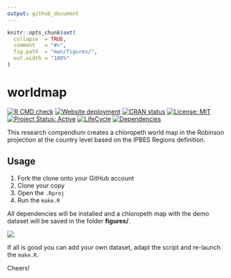 ```yaml
---
output: github_document
---
```


<!-- README.md is generated from README.Rmd. Please edit that file -->


```r
knitr::opts_chunk$set(
  collapse  = TRUE,
  comment   = "#>",
  fig.path  = "man/figures/",
  out.width = "100%"
)
```



worldmap
=========================================================

<!-- badges: start -->
[![R CMD check](https://github.com/FRBCesab/worldmap/actions/workflows/R-CMD-check.yaml/badge.svg)](https://github.com/FRBCesab/worldmap/actions/workflows/R-CMD-check.yaml)
[![Website deployment](https://github.com/FRBCesab/worldmap/actions/workflows/pkgdown.yaml/badge.svg)](https://github.com/FRBCesab/worldmap/actions/workflows/pkgdown.yaml)
[![CRAN status](https://www.r-pkg.org/badges/version/worldmap)](https://CRAN.R-project.org/package=worldmap)
[![License: MIT](https://img.shields.io/badge/License-MIT-yellow.svg)](https://choosealicense.com/licenses/mit)
[![Project Status: Active](https://www.repostatus.org/badges/latest/active.svg)](https://www.repostatus.org/#active)
[![LifeCycle](man/figures/lifecycle/lifecycle-stable.svg)](https://lifecycle.r-lib.org/articles/stages.html#stable)
[![Dependencies](https://img.shields.io/badge/dependencies-8/87-orange?style=flat)](#)
<!-- badges: end -->


This research compendium creates a chloropeth world map in the Robinson projection 
at the country level based on the IPBES Regions definition.



## Usage

1. Fork the clone onto your GitHub account
2. Clone your copy
3. Open the `.Rproj`
4. Run the `make.R`

All dependencies will be installed and a chloropeth map with the demo dataset 
will be saved in the folder **figures/**.

![](man/figures/demo.png)

If all is good you can add your own dataset, adapt the script and re-launch the `make.R`.

Cheers!
